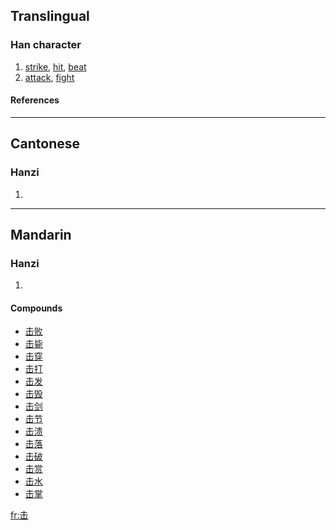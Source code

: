{{see|擊}}

==Translingual==
===Han character===
{{Han char|rn=17|rad=凵|as=03|sn=5|four=|canj=手山 (QU)}}
# [[strike]], [[hit]], [[beat]]
# [[attack]], [[fight]]
====References====
{{Han ref|kx=0135.121|hdz=10307.030|uh=51FB|ud=20987}}
----
==Cantonese==
===Hanzi===
{{yue-hanzi|jyut=|y=gik1}}
# {{defn|Cantonese}}
----
==Mandarin==
===Hanzi===
{{cmn-hanzi|tra=擊|pin=[[jí]] ([[ji2]])|wg=chi<sup>2</sup>}}
# {{defn|Mandarin}}

====Compounds====
*[[击败]]
*[[击毙]]
*[[击穿]]
*[[击打]]
*[[击发]]
*[[击毁]]
*[[击剑]]
*[[击节]]
*[[击溃]]
*[[击落]]
*[[击破]]
*[[击赏]]
*[[击水]]
*[[击掌]]




[[fr:击]]